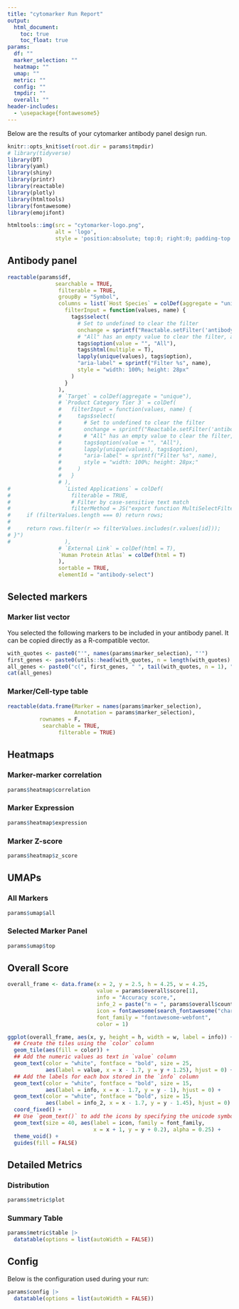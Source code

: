 ```yaml
---
title: "cytomarker Run Report"
output: 
  html_document:
    toc: true
    toc_float: true
params:
  df: ""
  marker_selection: ""
  heatmap: ""
  umap: ""
  metric: ""
  config: ""
  tmpdir: ""
  overall: ""
header-includes:
  - \usepackage{fontawesome5}
---
```


<style>
.main-container {
    max-width: 940px;
    margin-right: auto;
}
</style>

Below are the results of your cytomarker antibody panel design run.

```r
knitr::opts_knit$set(root.dir = params$tmpdir)
# library(tidyverse)
library(DT)
library(yaml)
library(shiny)
library(printr)
library(reactable)
library(plotly)
library(htmltools)
library(fontawesome)
library(emojifont)
```


```r
htmltools::img(src = "cytomarker-logo.png", 
               alt = 'logo', 
               style = 'position:absolute; top:0; right:0; padding-top: 20px; padding-right:40px; width: 185px;')
```
## Antibody panel

```r
reactable(params$df,
               searchable = TRUE,
                filterable = TRUE,
                groupBy = "Symbol",
                columns = list(`Host Species` = colDef(aggregate = "unique",
                  filterInput = function(values, name) {
                    tags$select(
                      # Set to undefined to clear the filter
                      onchange = sprintf("Reactable.setFilter('antibody-select', '%s', event.target.value || undefined)", name),
                      # "All" has an empty value to clear the filter, and is the default option
                      tags$option(value = "", "All"),
                      tags$html(multiple = T),
                      lapply(unique(values), tags$option),
                      "aria-label" = sprintf("Filter %s", name),
                      style = "width: 100%; height: 28px"
                    )
                  }
                ),
                # `Target` = colDef(aggregate = "unique"),
                # `Product Category Tier 3` = colDef(
                #   filterInput = function(values, name) {
                #     tags$select(
                #       # Set to undefined to clear the filter
                #       onchange = sprintf("Reactable.setFilter('antibody-select', '%s', event.target.value || undefined)", name),
                #       # "All" has an empty value to clear the filter, and is the default option
                #       tags$option(value = "", "All"),
                #       lapply(unique(values), tags$option),
                #       "aria-label" = sprintf("Filter %s", name),
                #       style = "width: 100%; height: 28px;"
                #     )
                #   }
                # ),
#                 `Listed Applications` = colDef(
#                   filterable = TRUE,
#                   # Filter by case-sensitive text match
#                   filterMethod = JS("export function MultiSelectFilterFn(rows, id, filterValues) {
#     if (filterValues.length === 0) return rows;
# 
#     return rows.filter(r => filterValues.includes(r.values[id]));
# }")
#                 ),
                # `External Link` = colDef(html = T),
                `Human Protein Atlas` = colDef(html = T)
                ),
                sortable = TRUE,
                elementId = "antibody-select")
```

## Selected markers {.tabset}

### Marker list vector

You selected the following markers to be included in your antibody panel. It can be copied directly as a R-compatible vector. 

```r
with_quotes <- paste0("'", names(params$marker_selection), "'")
first_genes <- paste0(utils::head(with_quotes, n = length(with_quotes) - 1), collapse = " ", sep = ",")
all_genes <- paste0("c(", first_genes, " ", tail(with_quotes, n = 1), ")")
cat(all_genes)
```

### Marker/Cell-type table

```r
reactable(data.frame(Marker = names(params$marker_selection),
                     Annotation = params$marker_selection),
          rownames = F,
           searchable = TRUE,
                filterable = TRUE)
```


## Heatmaps  {.tabset}

### Marker-marker correlation

```r
params$heatmap$correlation
```

### Marker Expression

```r
params$heatmap$expression
```

### Marker Z-score

```r
params$heatmap$z_score
```

## UMAPs {.tabset}

### All Markers

```r
params$umap$all

```

### Selected Marker Panel

```r
params$umap$top

```

## Overall Score

```r
overall_frame <- data.frame(x = 2, y = 2.5, h = 4.25, w = 4.25,
                            value = params$overall$score[1],
                            info = "Accuracy score,",
                            info_2 = paste("n = ", params$overall$counts[1]),
                            icon = fontawesome(search_fontawesome("chart"))[1],
                            font_family = "fontawesome-webfont",
                            color = 1)

ggplot(overall_frame, aes(x, y, height = h, width = w, label = info)) +
  ## Create the tiles using the `color` column
  geom_tile(aes(fill = color)) +
  ## Add the numeric values as text in `value` column
  geom_text(color = "white", fontface = "bold", size = 25,
            aes(label = value, x = x - 1.7, y = y + 1.25), hjust = 0) +
  ## Add the labels for each box stored in the `info` column
  geom_text(color = "white", fontface = "bold", size = 15,
            aes(label = info, x = x - 1.7, y = y - 1), hjust = 0) +
  geom_text(color = "white", fontface = "bold", size = 15,
            aes(label = info_2, x = x - 1.7, y = y - 1.45), hjust = 0) +
  coord_fixed() +
  ## Use `geom_text()` to add the icons by specifying the unicode symbol.
  geom_text(size = 40, aes(label = icon, family = font_family,
                           x = x + 1, y = y + 0.2), alpha = 0.25) +
  theme_void() +
  guides(fill = FALSE)

```

## Detailed Metrics {.tabset}


### Distribution

```r
params$metric$plot
```


### Summary Table

```r
params$metric$table |> 
  datatable(options = list(autoWidth = FALSE))
```


## Config

Below is the configuration used during your run:

```r
params$config |> 
  datatable(options = list(autoWidth = FALSE))
```
